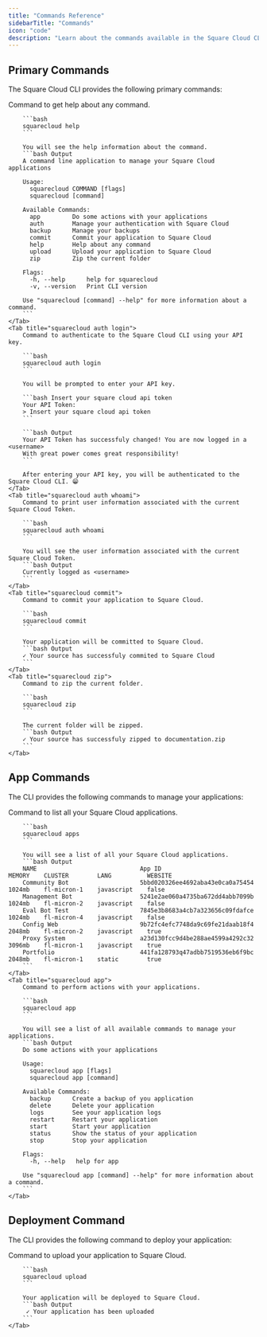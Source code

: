 ```yaml
---
title: "Commands Reference"
sidebarTitle: "Commands"
icon: "code"
description: "Learn about the commands available in the Square Cloud CLI."
---
```


## Primary Commands
The Square Cloud CLI provides the following primary commands:

<Tabs>
    <Tab title="squarecloud help">
        Command to get help about any command.

        ```bash
        squarecloud help
        ```

        You will see the help information about the command.
        ```bash Output
        A command line application to manage your Square Cloud applications

        Usage:
          squarecloud COMMAND [flags]
          squarecloud [command]

        Available Commands:
          app         Do some actions with your applications
          auth        Manage your authentication with Square Cloud
          backup      Manage your backups
          commit      Commit your application to Square Cloud
          help        Help about any command
          upload      Upload your application to Square Cloud
          zip         Zip the current folder

        Flags:
          -h, --help      help for squarecloud
          -v, --version   Print CLI version

        Use "squarecloud [command] --help" for more information about a command.
        ```
    </Tab>
    <Tab title="squarecloud auth login">
        Command to authenticate to the Square Cloud CLI using your API key.

        ```bash
        squarecloud auth login
        ```

        You will be prompted to enter your API key.

        ```bash Insert your square cloud api token
        Your API Token:
        > Insert your square cloud api token
        ```

        ```bash Output	 
        Your API Token has successfuly changed! You are now logged in a <username>
        With great power comes great responsibility!
        ```

        After entering your API key, you will be authenticated to the Square Cloud CLI. 😁
    </Tab>
    <Tab title="squarecloud auth whoami">
        Command to print user information associated with the current Square Cloud Token.

        ```bash
        squarecloud auth whoami
        ```

        You will see the user information associated with the current Square Cloud Token.
        ```bash Output
        Currently logged as <username>
        ```
    </Tab>
    <Tab title="squarecloud commit">
        Command to commit your application to Square Cloud.

        ```bash
        squarecloud commit
        ```

        Your application will be committed to Square Cloud.
        ```bash Output
        ✓ Your source has successfuly commited to Square Cloud
        ```
    </Tab>
    <Tab title="squarecloud zip">
        Command to zip the current folder.

        ```bash
        squarecloud zip
        ```

        The current folder will be zipped.
        ```bash Output
        ✓ Your source has successfuly zipped to documentation.zip
        ```
    </Tab>
</Tabs>

## App Commands
The CLI provides the following commands to manage your applications:

<Tabs>
    <Tab title="squarecloud apps">
        Command to list all your Square Cloud applications.

        ```bash
        squarecloud apps
        ```

        You will see a list of all your Square Cloud applications.
        ```bash Output
        NAME                             App ID                              MEMORY    CLUSTER        LANG          WEBSITE
        Community Bot                    5bbd020326ee4692aba43e0ca0a75454    1024mb    fl-micron-1    javascript    false
        Management Bot                   5241e2ae060a4735ba672dd4abb7099b    1024mb    fl-micron-2    javascript    false
        Eval Bot Test                    7845e3b8683a4cb7a323656c09fdafce    1024mb    fl-micron-4    javascript    false
        Config Web                       9b72fc4efc7748da9c69fe21daab18f4    2048mb    fl-micron-2    javascript    true
        Proxy System                     a23d130fcc9d4be288ae4599a4292c32    3096mb    fl-micron-1    javascript    true
        Portfolio                        441fa128793q47adbb7519536eb6f9bc    2048mb    fl-micron-1    static        true
        ```
    </Tab>
    <Tab title="squarecloud app">
        Command to perform actions with your applications.

        ```bash
        squarecloud app
        ```

        You will see a list of all available commands to manage your applications.
        ```bash Output
        Do some actions with your applications

        Usage:
          squarecloud app [flags]
          squarecloud app [command]

        Available Commands:
          backup      Create a backup of you application
          delete      Delete your application
          logs        See your application logs
          restart     Restart your application
          start       Start your application
          status      Show the status of your application
          stop        Stop your application

        Flags:
          -h, --help   help for app

        Use "squarecloud app [command] --help" for more information about a command.
        ```
    </Tab> 
</Tabs>

## Deployment Command
The CLI provides the following command to deploy your application:

<Tabs>
    <Tab title="squarecloud upload">
        Command to upload your application to Square Cloud.

        ```bash
        squarecloud upload
        ```

        Your application will be deployed to Square Cloud.
        ```bash Output
         ✓ Your application has been uploaded
        ```
    </Tab>
</Tabs>
